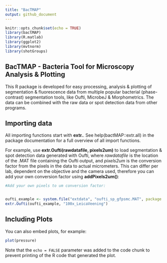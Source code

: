 ```yaml
---
title: "BacTMAP"
output: github_document
---
```


```r
knitr::opts_chunk$set(echo = TRUE)
library(bactMAP)
library(R.matlab)
library(ggplot2)
library(mvtnorm)
library(shotGroups)
```

## BacTMAP - Bacteria Tool for Microscopy Analysis & Plotting

This R package is developed for easy processing, analysis & plotting of segmentation & fluorescence data from multiple popular bacterial (phase-contrast) segmentation tools, like Oufti, MicrobeJ & Morphometrics. The data can be combined with the raw data or spot detection data from other programs.

## Importing data

All importing functions start with **extr.**. See help(bactMAP::extr.all) in the package documentation for a full overview of all import functions.

For example, use **extr.Oufti(rawdatafile, pixels2um)** to load segmentation & spot detection data generated with Oufti, where *rawdatafile* is the location of the .MAT file containing the Oufti output, and *pixels2um* is the conversion factor from the pixels in the data to actual micrometers. This can differ per lab, dependent on the objective and the camera used, therefore you can add your own conversion factor using **addPixels2um()**:

```r
#Add your own pixels to um conversion factor:


oufti_example <- system.file("extdata", "oufti_sp_gfpsmc.MAT", package = "bactMAP")
extr.Oufti(oufti_example, "100x_LeicaVeening")


```

## Including Plots

You can also embed plots, for example:

```r
plot(pressure)
```

Note that the `echo = FALSE` parameter was added to the code chunk to prevent printing of the R code that generated the plot.
